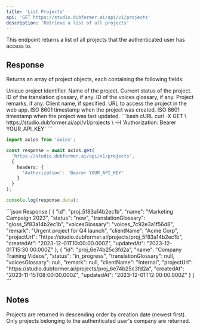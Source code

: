 ```yaml
---
title: 'List Projects'
api: 'GET https://studio.dubformer.ai/api/v1/projects'
description: 'Retrieve a list of all projects'
---
```


This endpoint returns a list of all projects that the authenticated user has access to.

## Response

Returns an array of project objects, each containing the following fields:

<ResponseField name="id" type="string">
  Unique project identifier.
</ResponseField>

<ResponseField name="name" type="string">
  Name of the project.
</ResponseField>

<ResponseField name="status" type="string">
  Current status of the project.
</ResponseField>

<ResponseField name="translationGlossary" type="string | null">
  ID of the translation glossary, if any.
</ResponseField>

<ResponseField name="voicesGlossary" type="string | null">
  ID of the voices glossary, if any.
</ResponseField>

<ResponseField name="remark" type="string | null">
  Project remarks, if any.
</ResponseField>

<ResponseField name="clientName" type="string | null">
  Client name, if specified.
</ResponseField>

<ResponseField name="projectUrl" type="string">
  URL to access the project in the web app.
</ResponseField>

<ResponseField name="createdAt" type="string">
  ISO 8601 timestamp when the project was created.
</ResponseField>

<ResponseField name="updatedAt" type="string">
  ISO 8601 timestamp when the project was last updated.
</ResponseField>

<RequestExample>
```bash cURL
curl -X GET \
  https://studio.dubformer.ai/api/v1/projects \
  -H 'Authorization: Bearer YOUR_API_KEY'
```

```typescript TypeScript
import axios from 'axios';

const response = await axios.get(
  'https://studio.dubformer.ai/api/v1/projects',
  {
    headers: {
      'Authorization': 'Bearer YOUR_API_KEY'
    }
  }
);

console.log(response.data);
```
</RequestExample>

<ResponseExample>
```json Response
[
  {
    "id": "proj_5f83a14b2ec1b",
    "name": "Marketing Campaign 2023",
    "status": "new",
    "translationGlossary": "gloss_5f83a14b2ec1b",
    "voicesGlossary": "voices_7c92e3a1f56d8",
    "remark": "Urgent project for Q4 launch",
    "clientName": "Acme Corp",
    "projectUrl": "https://studio.dubformer.ai/projects/proj_5f83a14b2ec1b",
    "createdAt": "2023-12-01T10:00:00.000Z",
    "updatedAt": "2023-12-01T15:30:00.000Z"
  },
  {
    "id": "proj_6e74b25c3fd2a",
    "name": "Company Training Videos",
    "status": "in_progress",
    "translationGlossary": null,
    "voicesGlossary": null,
    "remark": null,
    "clientName": "Internal",
    "projectUrl": "https://studio.dubformer.ai/projects/proj_6e74b25c3fd2a",
    "createdAt": "2023-11-15T08:00:00.000Z",
    "updatedAt": "2023-12-01T12:00:00.000Z"
  }
]
```
</ResponseExample>

## Notes

<Note>
  Projects are returned in descending order by creation date (newest first).
</Note>

<Note>
  Only projects belonging to the authenticated user's company are returned.
</Note> 